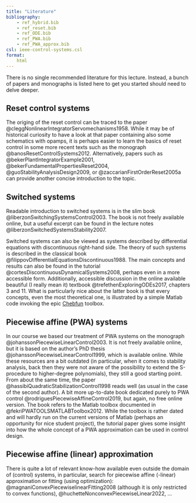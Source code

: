 ```yaml
---
title: "Literature"
bibliography: 
    - ref_hybrid.bib
    - ref_reset.bib
    - ref_ODE.bib
    - ref_PWA.bib
    - ref_PWA_approx.bib
csl: ieee-control-systems.csl
format:
    html     
---
```


There is no single recommended literature for this lecture. Instead, a bunch of papers and monographs is listed here to get you started should need to delve deeper.

## Reset control systems

The origing of the reset control can be traced to the paper @cleggNonlinearIntegratorServomechanisms1958. While it may be of historical curiosity to have a look at that paper containing also some schematics with opamps, it is perhaps easier to learn the basics of reset control in some more recent texts such as the monograph @banosResetControlSystems2012. Alternatively, papers such as  @bekerPlantIntegratorExample2001, @bekerFundamentalPropertiesReset2004, @guoStabilityAnalysisDesign2009, or @zaccarianFirstOrderReset2005a can provide another concise introduction to the topic.

## Switched systems

Readable introduction to switched systems is in the slim book @liberzonSwitchingSystemsControl2003. The book is not freely available online, but a useful excerpt can be found in the lecture notes @liberzonSwitchedSystemsStability2007. 

Switched systems can also be viewed as systems described by differential equations with discontinuous right-hand side. The theory of such systems is described in the classical book @filippovDifferentialEquationsDiscontinuous1988. The main concepts and results can also be found in the tutorial @cortesDiscontinuousDynamicalSystems2008, perhaps even in a more accessible form. Additionally, accessible discussion in the online available beautiful (I really mean it) textbook @trefethenExploringODEs2017, chapters 3 and 11. What is particularly nice about the latter book is that every concepts, even the most theoretical one, is illustrated by a simple Matlab code invoking the epic [Chebfun](https://www.chebfun.org) toolbox. 

## Piecewise affine (PWA) systems

In our course we based our treatment of PWA systems on the monograph @johanssonPiecewiseLinearControl2003. It is not freely available online, but it is based on the author's PhD thesis @johanssonPiecewiseLinearControl1999, which is available online. While these resources are a bit outdated (in particular, when it comes to stability analysis, back then they were not aware of the possibility to extend the S-procedure to higher-degree polynomials), they still a good starting point. From about the same time, the paper @hassibiQuadraticStabilizationControl1998 reads well (as usual in the case of the second author). A bit more up-to-date book dedicated purely to PWA control @rodriguesPiecewiseAffineControl2019, but again, no free online version. The book refers to the Matlab toolbox documented in @fekriPWATOOLSMATLABToolbox2012. While the toolbox is rather dated and will hardly run on the current versions of Matlab (perhaps an opportunity for nice student project), the tutorial paper gives some insight into how the whole concept of a PWA approximation can be used in control design.

## Piecewise affine (linear) approximation 

There is quite a lot of relevant know-how available even outside the domain of (control) systems, in particular, search for piecewise affine (-linear) approximation or fitting (using optimization): @magnaniConvexPiecewiselinearFitting2008 (although it is only restricted to convex functions), @huchetteNonconvexPiecewiseLinear2022, ...